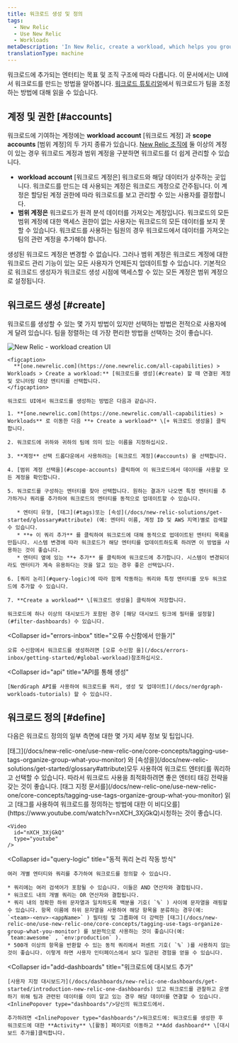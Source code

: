 ```yaml
---
title: 워크로드 생성 및 정의
tags:
  - New Relic
  - Use New Relic
  - Workloads
metaDescription: 'In New Relic, create a workload, which helps you group together monitored entities that are related.'
translationType: machine
---
```



워크로드에 추가되는 엔터티는 목표 및 조직 구조에 따라 다릅니다. 이 문서에서는 UI에서 워크로드를 만드는 방법을 알아봅니다. [워크로드 튜토리얼](/docs/tutorial-peak-demand/organize-data-workloads)에서 워크로드가 팀을 조정하는 방법에 대해 읽을 수 있습니다.

## 계정 및 권한 [#accounts]

워크로드에 기여하는 계정에는 **workload account** \[워크로드 계정] 과 **scope accounts** \[범위 계정]의 두 가지 종류가 있습니다. [New Relic 조직에](/docs/accounts/accounts-billing/account-structure/new-relic-account-structure) 둘 이상의 계정이 있는 경우 워크로드 계정과 범위 계정을 구분하면 워크로드를 더 쉽게 관리할 수 있습니다.

* **workload account** \[워크로드 계정은] 워크로드와 해당 데이터가 상주하는 곳입니다. 워크로드를 만드는 데 사용되는 계정은 워크로드 계정으로 간주됩니다. 이 계정은 할당된 계정 권한에 따라 워크로드를 보고 관리할 수 있는 사용자를 결정합니다.
* **범위 계정은** 워크로드가 원격 분석 데이터를 가져오는 계정입니다. 워크로드의 모든 범위 계정에 대한 액세스 권한이 없는 사용자는 워크로드의 모든 데이터를 보지 못할 수 있습니다. 워크로드를 사용하는 팀원의 경우 워크로드에서 데이터를 가져오는 팀의 관련 계정을 추가해야 합니다.

생성된 워크로드 계정은 변경할 수 없습니다. 그러나 범위 계정은 워크로드 계정에 대한 워크로드 관리 기능이 있는 모든 사용자가 언제든지 업데이트할 수 있습니다. 기본적으로 워크로드 생성자가 워크로드 생성 시점에 액세스할 수 있는 모든 계정은 범위 계정으로 설정됩니다.

## 워크로드 생성 [#create]

워크로드를 생성할 수 있는 몇 가지 방법이 있지만 선택하는 방법은 전적으로 사용자에게 달려 있습니다. 팀을 정렬하는 데 가장 편리한 방법을 선택하는 것이 좋습니다.

<CollapserGroup>
  <Collapser
    id="UI"
    title="UI에서 워크로드 생성"
  >
    <img
      title="new-relic-create-workload.png"
      alt="New Relic - workload creation UI"
      src={workloadsCreateWorkload}
    />

    <figcaption>
      **[one.newrelic.com](https://one.newrelic.com/all-capabilities) > Workloads > Create a workload:** [워크로드를 생성](#create) 할 때 연결된 계정 및 모니터링 대상 엔티티를 선택합니다.
    </figcaption>

    워크로드 UI에서 워크로드를 생성하는 방법은 다음과 같습니다.

    1. **[one.newrelic.com](https://one.newrelic.com/all-capabilities) > Workloads** 로 이동한 다음 **+ Create a workload** \[+ 워크로드 생성을] 클릭합니다.

    2. 워크로드에 귀하와 귀하의 팀에 의미 있는 이름을 지정하십시오.

    3. **계정** 선택 드롭다운에서 사용하려는 [워크로드 계정](#accounts) 을 선택합니다.

    4. [범위 계정 선택을](#scope-accounts) 클릭하여 이 워크로드에서 데이터를 사용할 모든 계정을 확인합니다.

    5. 워크로드를 구성하는 엔터티를 찾아 선택합니다. 원하는 결과가 나오면 특정 엔터티를 추가하거나 쿼리를 추가하여 워크로드의 엔터티를 동적으로 업데이트할 수 있습니다.

       * 엔터티 유형, [태그](#tags)또는 [속성](/docs/new-relic-solutions/get-started/glossary#attribute) (예: 엔터티 이름, 계정 ID 및 AWS 지역)별로 검색할 수 있습니다.
       * **+ 이 쿼리 추가** 를 클릭하여 워크로드에 대해 동적으로 업데이트된 엔터티 목록을 만듭니다. 시스템 변경에 따라 워크로드가 해당 엔터티를 업데이트하도록 하려면 이 방법을 사용하는 것이 좋습니다.
       * 엔터티 옆에 있는 **+ 추가** 를 클릭하여 워크로드에 추가합니다. 시스템이 변경되더라도 엔터티가 계속 유용하다는 것을 알고 있는 경우 좋은 선택입니다.

    6. [쿼리 논리](#query-logic)에 따라 함께 작동하는 쿼리와 특정 엔터티를 모두 워크로드에 추가할 수 있습니다.

    7. **Create a workload** \[워크로드 생성을] 클릭하여 저장합니다.

    워크로드에 하나 이상의 대시보드가 포함된 경우 [해당 대시보드 링크에 필터를 설정할](#filter-dashboards) 수 있습니다.
  </Collapser>

  <Collapser
    id="errors-inbox"
    title="오류 수신함에서 만들기"
  >
    오류 수신함에서 워크로드를 생성하려면 [오류 수신함 을](/docs/errors-inbox/getting-started/#global-workload)참조하십시오.
  </Collapser>

  <Collapser
    id="api"
    title="API를 통해 생성"
  >
    [NerdGraph API를 사용하여 워크로드를 쿼리, 생성 및 업데이트](/docs/nerdgraph-workloads-tutorials) 할 수 있습니다.
  </Collapser>
</CollapserGroup>

## 워크로드 정의 [#define]

다음은 워크로드 정의의 일부 측면에 대한 몇 가지 세부 정보 및 팁입니다.

<CollapserGroup>
  <Collapser
    id="tags"
    title="태그를 사용하여 워크로드 콘텐츠 정의"
  >
    [태그](/docs/new-relic-one/use-new-relic-one/core-concepts/tagging-use-tags-organize-group-what-you-monitor) 와 [속성을](/docs/new-relic-solutions/get-started/glossary#attribute)모두 사용하여 워크로드 엔터티를 쿼리하고 선택할 수 있습니다. 따라서 워크로드 사용을 최적화하려면 좋은 엔터티 태깅 전략을 갖는 것이 좋습니다. [태그 지정 문서를](/docs/new-relic-one/use-new-relic-one/core-concepts/tagging-use-tags-organize-group-what-you-monitor) 읽고 [태그를 사용하여 워크로드를 정의하는 방법에 대한 이 비디오를](https://www.youtube.com/watch?v=nXCH_3XjGkQ)시청하는 것이 좋습니다.

    <Video
      id="nXCH_3XjGkQ"
      type="youtube"
    />
  </Collapser>

  <Collapser
    id="query-logic"
    title="동적 쿼리 논리 작동 방식"
  >
    여러 개별 엔터티와 쿼리를 추가하여 워크로드를 정의할 수 있습니다.

    * 쿼리에는 여러 검색어가 포함될 수 있습니다. 이들은 AND 연산자와 결합됩니다.
    * 워크로드 내의 개별 쿼리는 OR 연산자와 결합됩니다.
    * 쿼리 내의 정확한 하위 문자열과 일치하도록 백분율 기호( `%` ) 사이에 문자열을 래핑할 수 있습니다. 항목 이름에 하위 문자열을 사용하여 해당 항목을 분류하는 경우(예: `<team>-<env>-<appName>` ) 필터링 및 그룹화에 더 강력한 [태그](/docs/new-relic-one/use-new-relic-one/core-concepts/tagging-use-tags-organize-group-what-you-monitor) 를 보완적으로 사용하는 것이 좋습니다(예: `team:awesome` , `env:production` ).
    * 500개 이상의 항목을 반환할 수 있는 동적 쿼리에서 퍼센트 기호( `%` )를 사용하지 않는 것이 좋습니다. 이렇게 하면 사용자 인터페이스에서 보다 일관된 경험을 얻을 수 있습니다.
  </Collapser>

  <Collapser
    id="add-dashboards"
    title="워크로드에 대시보드 추가"
  >
    [사용자 지정 대시보드가](/docs/dashboards/new-relic-one-dashboards/get-started/introduction-new-relic-one-dashboards) 있고 워크로드를 관찰하고 운영하기 위해 팀과 관련된 데이터를 이미 알고 있는 경우 해당 데이터를 연결할 수 있습니다. <InlinePopover type="dashboards"/>당신의 워크로드에서.

    추가하려면 <InlinePopover type="dashboards"/>워크로드에: 워크로드를 생성한 후 워크로드에 대한 **Activity** \[활동] 페이지로 이동하고 **Add dashboard** \[대시보드 추가를]클릭합니다.
  </Collapser>
</CollapserGroup>